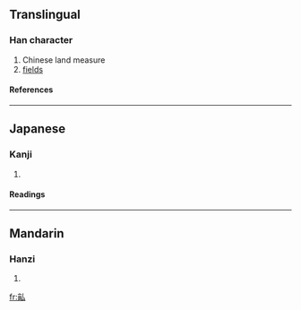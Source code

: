 {{see|畝}}

==Translingual==
===Han character===
{{Han char|rn=102|rad=田|as=04|sn=9|four=|canj=卜田戈 (YWI)}}
# Chinese land measure
# [[fields]]
====References====
{{Han ref|kx=0760.060|dkj=21763|dj=1170.020|hdz=42534.100|uh=7546|ud=30022}}

----
==Japanese==
===Kanji===
{{ja-kanji|grade=|rs=田04}}
# {{defn|Japanese}} 
====Readings====
{{ja-readings|on=[[ほ]] (ho), [[ぼう]] (bō)|kun=[[せ]] (se), [[うね]] (une)|nanori=}}

----
==Mandarin==
===Hanzi===
{{cmn-hanzi|pin=[[mǔ]] (mu3)|wg=mu<sup>3</sup>}}
# {{defn|Mandarin}}

[[fr:畆]]